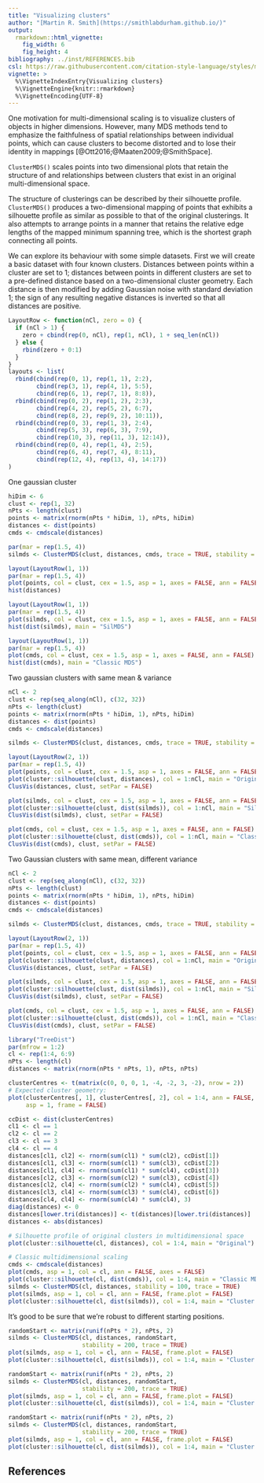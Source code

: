 ```yaml
---
title: "Visualizing clusters"
author: "[Martin R. Smith](https://smithlabdurham.github.io/)"
output: 
  rmarkdown::html_vignette:
    fig_width: 6
    fig_height: 4
bibliography: ../inst/REFERENCES.bib
csl: https://raw.githubusercontent.com/citation-style-language/styles/master/apa-old-doi-prefix.csl
vignette: >
  %\VignetteIndexEntry{Visualizing clusters}
  %\VignetteEngine{knitr::rmarkdown}
  %\VignetteEncoding{UTF-8}
---
```


One motivation for multi-dimensional scaling is to visualize clusters of objects
in higher dimensions.  However, many MDS methods tend to emphasize the
faithfulness of spatial relationships between individual points, which can
cause clusters to become distorted and to lose their identity in mappings
[@Ott2016;@Maaten2009;@SmithSpace].

`ClusterMDS()` scales points into two dimensional plots that retain the
structure of and relationships between clusters that exist in an original
multi-dimensional space.

The structure of clusterings can be described by their silhouette profile.
<!--todo explain how silhouettes work-->
`ClusterMDS()` produces a two-dimensional mapping of points that exhibits
a silhouette profile as similar as possible to that of the original clusterings.
It also attempts to arrange points in a manner that retains the relative edge
lengths of the mapped minimum spanning tree, which is the shortest graph
connecting all points.

We can explore its behaviour with some simple datasets.
First we will create a basic dataset with four known clusters.
Distances between points within a cluster are set to 1; distances between
points in different clusters are set to a pre-defined distance based on a
two-dimensional cluster geometry.  Each distance is then modified by adding
Gaussian noise with standard deviation 1; the sign of any resulting
negative distances is inverted so that all distances are positive.

```r
LayoutRow <- function(nCl, zero = 0) {
  if (nCl > 1) {
    zero + cbind(rep(0, nCl), rep(1, nCl), 1 + seq_len(nCl))
  } else {
    rbind(zero + 0:1)
  }
}
layouts <- list(
  rbind(cbind(rep(0, 1), rep(1, 1), 2:2),
        cbind(rep(3, 1), rep(4, 1), 5:5),
        cbind(rep(6, 1), rep(7, 1), 8:8)),
  rbind(cbind(rep(0, 2), rep(1, 2), 2:3),
        cbind(rep(4, 2), rep(5, 2), 6:7),
        cbind(rep(8, 2), rep(9, 2), 10:11)),
  rbind(cbind(rep(0, 3), rep(1, 3), 2:4),
        cbind(rep(5, 3), rep(6, 3), 7:9),
        cbind(rep(10, 3), rep(11, 3), 12:14)),
  rbind(cbind(rep(0, 4), rep(1, 4), 2:5),
        cbind(rep(6, 4), rep(7, 4), 8:11),
        cbind(rep(12, 4), rep(13, 4), 14:17))
)
```

One gaussian cluster

```r
hiDim <- 6
clust <- rep(1, 32)
nPts <- length(clust)
points <- matrix(rnorm(nPts * hiDim, 1), nPts, hiDim)
distances <- dist(points)
cmds <- cmdscale(distances)

par(mar = rep(1.5, 4))
silmds <- ClusterMDS(clust, distances, cmds, trace = TRUE, stability = 5)
```

```r
layout(LayoutRow(1, 1))
par(mar = rep(1.5, 4))
plot(points, col = clust, cex = 1.5, asp = 1, axes = FALSE, ann = FALSE)
hist(distances)

layout(LayoutRow(1, 1))
par(mar = rep(1.5, 4))
plot(silmds, col = clust, cex = 1.5, asp = 1, axes = FALSE, ann = FALSE)
hist(dist(silmds), main = "SilMDS")

layout(LayoutRow(1, 1))
par(mar = rep(1.5, 4))
plot(cmds, col = clust, cex = 1.5, asp = 1, axes = FALSE, ann = FALSE)
hist(dist(cmds), main = "Classic MDS")
```

Two gaussian clusters with same mean & variance

```r
nCl <- 2
clust <- rep(seq_along(nCl), c(32, 32))
nPts <- length(clust)
points <- matrix(rnorm(nPts * hiDim, 1), nPts, hiDim)
distances <- dist(points)
cmds <- cmdscale(distances)

silmds <- ClusterMDS(clust, distances, cmds, trace = TRUE, stability = 22)
```

```r
layout(LayoutRow(2, 1))
par(mar = rep(1.5, 4))
plot(points, col = clust, cex = 1.5, asp = 1, axes = FALSE, ann = FALSE)
plot(cluster::silhouette(clust, distances), col = 1:nCl, main = "Original")
ClusVis(distances, clust, setPar = FALSE)

plot(silmds, col = clust, cex = 1.5, asp = 1, axes = FALSE, ann = FALSE)
plot(cluster::silhouette(clust, dist(silmds)), col = 1:nCl, main = "SilMDS")
ClusVis(dist(silmds), clust, setPar = FALSE)

plot(cmds, col = clust, cex = 1.5, asp = 1, axes = FALSE, ann = FALSE)
plot(cluster::silhouette(clust, dist(cmds)), col = 1:nCl, main = "Classic MDS")
ClusVis(dist(cmds), clust, setPar = FALSE)
```
Two Gaussian clusters with same mean, different variance

```r
nCl <- 2
clust <- rep(seq_along(nCl), c(32, 32))
nPts <- length(clust)
points <- matrix(rnorm(nPts * hiDim, 1), nPts, hiDim)
distances <- dist(points)
cmds <- cmdscale(distances)

silmds <- ClusterMDS(clust, distances, cmds, trace = TRUE, stability = 22)
```

```r
layout(LayoutRow(2, 1))
par(mar = rep(1.5, 4))
plot(points, col = clust, cex = 1.5, asp = 1, axes = FALSE, ann = FALSE)
plot(cluster::silhouette(clust, distances), col = 1:nCl, main = "Original")
ClusVis(distances, clust, setPar = FALSE)

plot(silmds, col = clust, cex = 1.5, asp = 1, axes = FALSE, ann = FALSE)
plot(cluster::silhouette(clust, dist(silmds)), col = 1:nCl, main = "SilMDS")
ClusVis(dist(silmds), clust, setPar = FALSE)

plot(cmds, col = clust, cex = 1.5, asp = 1, axes = FALSE, ann = FALSE)
plot(cluster::silhouette(clust, dist(cmds)), col = 1:nCl, main = "Classic MDS")
ClusVis(dist(cmds), clust, setPar = FALSE)
```

```r
library("TreeDist")
par(mfrow = 1:2)
cl <- rep(1:4, 6:9)
nPts <- length(cl)
distances <- matrix(rnorm(nPts * nPts, 1), nPts, nPts)

clusterCentres <- t(matrix(c(0, 0, 0, 1, -4, -2, 3, -2), nrow = 2))
# Expected cluster geometry:
plot(clusterCentres[, 1], clusterCentres[, 2], col = 1:4, ann = FALSE,
     asp = 1, frame = FALSE)

ccDist <- dist(clusterCentres)
cl1 <- cl == 1
cl2 <- cl == 2
cl3 <- cl == 3
cl4 <- cl == 4
distances[cl1, cl2] <- rnorm(sum(cl1) * sum(cl2), ccDist[1])
distances[cl1, cl3] <- rnorm(sum(cl1) * sum(cl3), ccDist[2])
distances[cl1, cl4] <- rnorm(sum(cl1) * sum(cl4), ccDist[3])
distances[cl2, cl3] <- rnorm(sum(cl2) * sum(cl3), ccDist[4])
distances[cl2, cl4] <- rnorm(sum(cl2) * sum(cl4), ccDist[5])
distances[cl3, cl4] <- rnorm(sum(cl3) * sum(cl4), ccDist[6])
distances[cl4, cl4] <- rnorm(sum(cl4) * sum(cl4), 3)
diag(distances) <- 0
distances[lower.tri(distances)] <- t(distances)[lower.tri(distances)]
distances <- abs(distances)

# Silhouette profile of original clusters in multidimensional space
plot(cluster::silhouette(cl, distances), col = 1:4, main = "Original")

# Classic multidimensional scaling
cmds <- cmdscale(distances)
plot(cmds, asp = 1, col = cl, ann = FALSE, axes = FALSE)
plot(cluster::silhouette(cl, dist(cmds)), col = 1:4, main = "Classic MDS")
silmds <- ClusterMDS(cl, distances, stability = 100, trace = TRUE)
plot(silmds, asp = 1, col = cl, ann = FALSE, frame.plot = FALSE)
plot(cluster::silhouette(cl, dist(silmds)), col = 1:4, main = "Cluster MDS")
```

It's good to be sure that we're robust to different starting positions.

```r
randomStart <- matrix(runif(nPts * 2), nPts, 2)
silmds <- ClusterMDS(cl, distances, randomStart,
                     stability = 200, trace = TRUE)
plot(silmds, asp = 1, col = cl, ann = FALSE, frame.plot = FALSE)
plot(cluster::silhouette(cl, dist(silmds)), col = 1:4, main = "Cluster MDS")

randomStart <- matrix(runif(nPts * 2), nPts, 2)
silmds <- ClusterMDS(cl, distances, randomStart,
                     stability = 200, trace = TRUE)
plot(silmds, asp = 1, col = cl, ann = FALSE, frame.plot = FALSE)
plot(cluster::silhouette(cl, dist(silmds)), col = 1:4, main = "Cluster MDS")

randomStart <- matrix(runif(nPts * 2), nPts, 2)
silmds <- ClusterMDS(cl, distances, randomStart,
                     stability = 200, trace = TRUE)
plot(silmds, asp = 1, col = cl, ann = FALSE, frame.plot = FALSE)
plot(cluster::silhouette(cl, dist(silmds)), col = 1:4, main = "Cluster MDS")
```


## References
